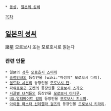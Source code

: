  * [[동성]], [[일본의 성씨]]

[[목차]]
== [[일본의 성씨]] ==
諸星
모로보시 또는 모로호시로 읽는다
=== 관련 인물 ===
 * 일본의 [[성우]] [[모로호시 스미레]]
 * [[슬램덩크]]의 등장인물 [wiki:"마성지" 모로보시 다이].
 * [[울트라 세븐]]의 등장인물 [[모로보시 단]].
 * [[파워프로군 포켓]]의 등장인물 [[모로보시 스가오]].
 * [[시끌별 녀석들]]의 등장인물 [[모로보시 아타루]].
 * [[UG☆얼티메이트 걸]]의 등장인물 [[모로보시 츠보미]].
 * [[아이돌 마스터 신데렐라 걸즈]]의 등장인물 [[모로보시 키라리]].
